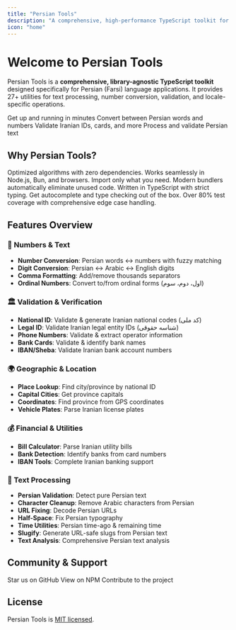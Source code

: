 ```yaml
---
title: "Persian Tools"
description: "A comprehensive, high-performance TypeScript toolkit for Persian (Farsi) text, numbers, validation, and locale utilities"
icon: "home"
---
```


# Welcome to Persian Tools

Persian Tools is a **comprehensive, library-agnostic TypeScript toolkit** designed specifically for Persian (Farsi) language applications. It provides 27+ utilities for text processing, number conversion, validation, and locale-specific operations.

<CardGroup cols={2}>
  <Card title="Quick Start" icon="rocket" href="/getting-started/installation">
    Get up and running in minutes
  </Card>
  <Card title="Number Conversion" icon="calculator" href="/utilities/numbers/number-to-words">
    Convert between Persian words and numbers
  </Card>
  <Card title="Validation" icon="shield-check" href="/utilities/validation/national-id">
    Validate Iranian IDs, cards, and more
  </Card>
  <Card title="Text Processing" icon="text" href="/utilities/text/persian-chars">
    Process and validate Persian text
  </Card>
</CardGroup>

## Why Persian Tools?

<AccordionGroup>
  <Accordion title="🚀 High Performance" icon="gauge-high">
    Optimized algorithms with zero dependencies. Works seamlessly in Node.js, Bun, and browsers.
  </Accordion>

  <Accordion title="📦 Tree-Shakable" icon="tree">
    Import only what you need. Modern bundlers automatically eliminate unused code.
  </Accordion>

  <Accordion title="🔒 Type-Safe" icon="shield">
    Written in TypeScript with strict typing. Get autocomplete and type checking out of the box.
  </Accordion>

  <Accordion title="✅ Battle-Tested" icon="vial">
    Over 80% test coverage with comprehensive edge case handling.
  </Accordion>
</AccordionGroup>

## Features Overview

### 🔢 Numbers & Text
- **Number Conversion**: Persian words ↔ numbers with fuzzy matching
- **Digit Conversion**: Persian ↔ Arabic ↔ English digits
- **Comma Formatting**: Add/remove thousands separators
- **Ordinal Numbers**: Convert to/from ordinal forms (اول، دوم، سوم)

### 🏛️ Validation & Verification
- **National ID**: Validate & generate Iranian national codes (کد ملی)
- **Legal ID**: Validate Iranian legal entity IDs (شناسه حقوقی)
- **Phone Numbers**: Validate & extract operator information
- **Bank Cards**: Validate & identify bank names
- **IBAN/Sheba**: Validate Iranian bank account numbers

### 🌍 Geographic & Location
- **Place Lookup**: Find city/province by national ID
- **Capital Cities**: Get province capitals
- **Coordinates**: Find province from GPS coordinates
- **Vehicle Plates**: Parse Iranian license plates

### 💰 Financial & Utilities
- **Bill Calculator**: Parse Iranian utility bills
- **Bank Detection**: Identify banks from card numbers
- **IBAN Tools**: Complete Iranian banking support

### 📝 Text Processing
- **Persian Validation**: Detect pure Persian text
- **Character Cleanup**: Remove Arabic characters from Persian
- **URL Fixing**: Decode Persian URLs
- **Half-Space**: Fix Persian typography
- **Time Utilities**: Persian time-ago & remaining time
- **Slugify**: Generate URL-safe slugs from Persian text
- **Text Analysis**: Comprehensive Persian text analysis

## Community & Support

<CardGroup cols={3}>
  <Card title="GitHub" icon="github" href="https://github.com/persian-tools/persian-tools">
    Star us on GitHub
  </Card>
  <Card title="NPM Package" icon="npm" href="https://www.npmjs.com/package/@persian-tools/persian-tools">
    View on NPM
  </Card>
  <Card title="Contributing" icon="code-pull-request" href="https://github.com/persian-tools/persian-tools/blob/master/CONTRIBUTING.md">
    Contribute to the project
  </Card>
</CardGroup>

## License

Persian Tools is [MIT licensed](https://github.com/persian-tools/persian-tools/blob/master/LICENSE).


